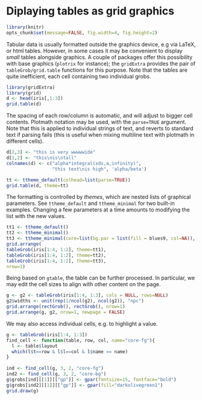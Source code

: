 Diplaying tables as grid graphics
=================================
<!-- 
%\VignetteEngine{knitr::rmarkdown}
%\VignetteIndexEntry{tableGrob}
-->

```r
library(knitr)
opts_chunk$set(message=FALSE, fig.width=4, fig.height=2)
```

Tabular data is usually formatted outside the graphics device, e.g via LaTeX, or html tables. However, in some cases it may be convenient to display *small* tables alongside graphics. A couple of packages offer this possibility with base graphics (`plotrix` for instance); the `gridExtra` provides the pair of `tableGrob/grid.table` functions for this purpose. Note that the tables are quite inefficient, each cell containing two individual grobs.

```r
library(gridExtra)
library(grid)
d <- head(iris[,1:3])
grid.table(d)
```

The spacing of each row/column is automatic, and will adjust to bigger cell contents. Plotmath notation may be used, with the `parse=TRUE` argument. Note that this is applied to individual strings of text, and reverts to standard text if parsing fails (this is useful when mixing multiline text with plotmath in different cells).

```r
d[2,3] <- "this is very wwwwwide"
d[1,2] <- "this\nis\ntall"
colnames(d) <- c("alpha*integral(xdx,a,infinity)", 
                 "this text\nis high", 'alpha/beta')

tt <- ttheme_default(colhead=list(parse=TRUE))
grid.table(d, theme=tt)

```

The formatting is controlled by *themes*, which are nested lists of graphical parameters. See `ttheme_default` and `ttheme_minimal` for two built-in examples. Changing a few parameters at a time amounts to modifying the list with the new values.

```r
tt1 <- ttheme_default()
tt2 <- ttheme_minimal()
tt3 <- ttheme_minimal(core=list(bg.par = list(fill = blues9, col=NA)), colhead=list(fg.par=list(col="navyblue")))
grid.arrange(
tableGrob(iris[1:4, 1:2], theme=tt1),
tableGrob(iris[1:4, 1:2], theme=tt2),
tableGrob(iris[1:4, 1:2], theme=tt3),
nrow=1)
```

Being based on `gtable`, the table can be further processed. In particular, we may edit the cell sizes to align with other content on the page.

```r
g <- g2 <- tableGrob(iris[1:4, 1:3], cols = NULL, rows=NULL)
g2$widths <- unit(rep(1/ncol(g2), ncol(g2)), "npc")
grid.arrange(rectGrob(), rectGrob(), nrow=1)
grid.arrange(g, g2, nrow=1, newpage = FALSE)
```

We may also access individual cells, e.g. to highlight a value.


```r
g <- tableGrob(iris[1:4, 1:3])
find_cell <- function(table, row, col, name="core-fg"){
  l <- table$layout
  which(l$t==row & l$l==col & l$name == name)
}
  
ind <- find_cell(g, 3, 2, "core-fg")
ind2 <- find_cell(g, 3, 2, "core-bg")
g$grobs[ind][[1]][["gp"]] <- gpar(fontsize=15, fontface="bold")
g$grobs[ind2][[1]][["gp"]] <- gpar(fill="darkolivegreen1")
grid.draw(g)
```


